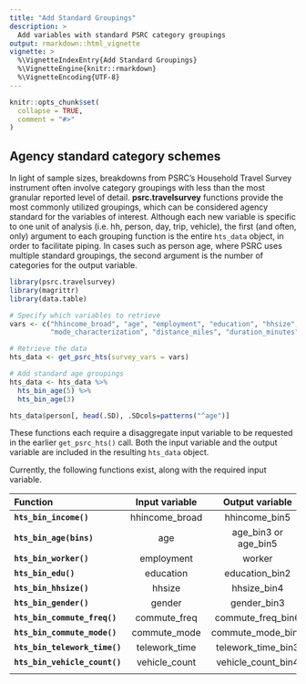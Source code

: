 ```yaml
---
title: "Add Standard Groupings"
description: >
  Add variables with standard PSRC category groupings
output: rmarkdown::html_vignette
vignette: >
  %\VignetteIndexEntry{Add Standard Groupings}
  %\VignetteEngine{knitr::rmarkdown}
  %\VignetteEncoding{UTF-8}
---
```


```r
knitr::opts_chunk$set(
  collapse = TRUE,
  comment = "#>"
)
```

## Agency standard category schemes

In light of sample sizes, breakdowns from PSRC's Household Travel Survey instrument often involve category groupings with less than the most granular reported level of detail. **psrc.travelsurvey** functions provide the most commonly utilized groupings, which can be considered agency standard for the variables of interest. Although each new variable is specific to one unit of analysis (i.e. hh, person, day, trip, vehicle), the first (and often, only) argument to each grouping function is the entire `hts_data` object, in order to facilitate piping. In cases such as person age, where PSRC uses multiple standard groupings, the second argument is the number of categories for the output variable. 


```r
library(psrc.travelsurvey)
library(magrittr)
library(data.table)

# Specify which variables to retrieve
vars <- c("hhincome_broad", "age", "employment", "education", "hhsize", 
          "mode_characterization", "distance_miles", "duration_minutes")

# Retrieve the data
hts_data <- get_psrc_hts(survey_vars = vars) 

# Add standard age groupings
hts_data <- hts_data %>% 
  hts_bin_age(5) %>%
  hts_bin_age(3)

hts_data$person[, head(.SD), .SDcols=patterns("^age")]

```

These functions each require a disaggregate input variable to be requested in the earlier `get_psrc_hts()` call. Both the input variable and the output variable are included in the resulting `hts_data` object.

Currently, the following functions exist, along with the required input variable.


|           Function            |  Input variable  |   Output variable      |        Breakpoints        |
|:------------------------------|:----------------:|:----------------------:|:-------------------------:|
| **`hts_bin_income()`**        |  hhincome_broad  |  hhincome_bin5         |  $25K•$50K•$75K•$100K     |
| **`hts_bin_age(bins)`**       |  age             |  age_bin3 or age_bin5  | 18•64•65 **or** 18•25•45•65 |
| **`hts_bin_worker()`**        |  employment      |  worker                |  worker • non-worker      |
| **`hts_bin_edu()`**           |  education       |  education_bin2        |  -/Bachelors+             |
| **`hts_bin_hhsize()`**        |  hhsize          |  hhsize_bin4           |  1•2•3•4+                 |
| **`hts_bin_gender()`**        |  gender          |  gender_bin3           |  m•f•nb/oth               |
| **`hts_bin_commute_freq()`**  |  commute_freq    |  commute_freq_bin6     |  0•1•2•3•4•5+ days        |
| **`hts_bin_commute_mode()`**  |  commute_mode    |  commute_mode_bin5     |  SOV•HOV•trnst•w/b•oth    |
| **`hts_bin_telework_time()`** |  telework_time   |  telework_time_bin3    |  3•6 hrs                  |
| **`hts_bin_vehicle_count()`** |  vehicle_count   |  vehicle_count_bin4    |  1•2•3•4+                 |
|                               |                  |                        |                           |








